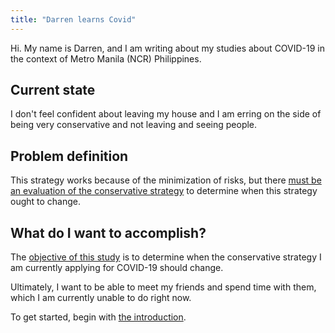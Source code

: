 ```yaml
---
title: "Darren learns Covid"
---
```


Hi. My name is Darren, and I am writing about my studies about COVID-19 in the context of Metro Manila (NCR) Philippines.

## Current state

I don't feel confident about leaving my house and I am erring on the side of being very conservative and not leaving and seeing people.

## Problem definition

This strategy works because of the minimization of risks, but there [must be an evaluation of the conservative strategy](/framing) to determine when this strategy ought to change.

## What do I want to accomplish?

The [objective of this study](/objective) is to determine when the conservative strategy I am currently applying for COVID-19 should change.

Ultimately, I want to be able to meet my friends and spend time with them, which I am currently unable to do right now.

To get started, begin with [the introduction](/introduction).